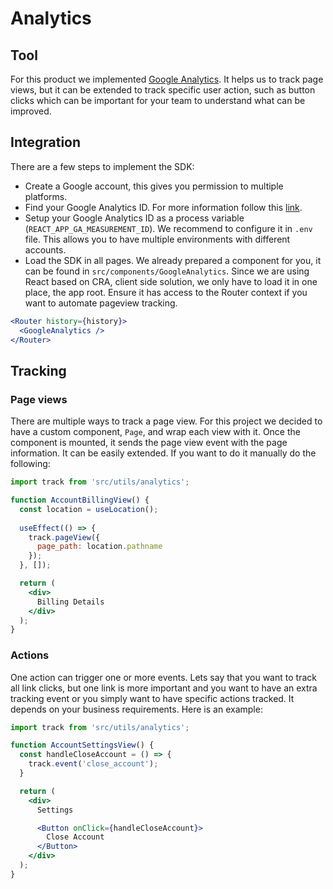 # Analytics

## Tool

For this product we implemented <a target="_blank" href="https://analytics.google.com/">Google Analytics</a>. It helps us to track page views, but it can be extended to track specific user action, such as button clicks which can be important for your team to understand what can be improved.

## Integration

There are a few steps to implement the SDK:

* Create a Google account, this gives you permission to multiple platforms.
* Find your Google Analytics ID. For more information follow this <a target="_blank" href="https://support.google.com/analytics/answer/1008080?hl=en">link</a>.
* Setup your Google Analytics ID as a process variable (`REACT_APP_GA_MEASUREMENT_ID`). We recommend to configure it in `.env` file. This allows you to have multiple environments with different accounts.
* Load the SDK in all pages. We already prepared a component for you, it can be found in `src/components/GoogleAnalytics`. Since we are using React based on CRA, client side solution, we only have to load it in one place, the app root. Ensure it has access to the Router context if you want to automate pageview tracking.

```jsx
<Router history={history}>
  <GoogleAnalytics />
</Router>
```

## Tracking

### Page views

There are multiple ways to track a page view. For this project we decided to have a custom component, `Page`, and wrap each view with it. Once the component is mounted, it sends the page view event with the page information. It can be easily extended.
If you want to do it manually do the following:

```jsx
import track from 'src/utils/analytics';

function AccountBillingView() {
  const location = useLocation();
  
  useEffect(() => {
    track.pageView({ 
      page_path: location.pathname
    });
  }, []);

  return (
    <div>
      Billing Details
    </div>
  );
}
```

### Actions

One action can trigger one or more events. Lets say that you want to track all link clicks, but one link is more important and you want to have an extra tracking event or you simply want to have specific actions tracked. It depends on your business requirements.
Here is an example:


```jsx
import track from 'src/utils/analytics';

function AccountSettingsView() {
  const handleCloseAccount = () => {
    track.event('close_account');
  }

  return (
    <div>
      Settings

      <Button onClick={handleCloseAccount}>
        Close Account
      </Button>
    </div>
  );
}
```